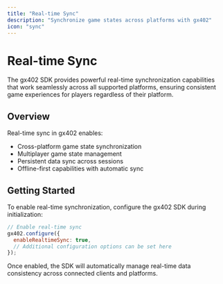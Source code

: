 ```yaml
---
title: "Real-time Sync"
description: "Synchronize game states across platforms with gx402"
icon: "sync"
---
```


# Real-time Sync

The gx402 SDK provides powerful real-time synchronization capabilities that work seamlessly across all supported platforms, ensuring consistent game experiences for players regardless of their platform.

## Overview

Real-time sync in gx402 enables:
- Cross-platform game state synchronization
- Multiplayer game state management
- Persistent data sync across sessions
- Offline-first capabilities with automatic sync

## Getting Started

To enable real-time synchronization, configure the gx402 SDK during initialization:

```javascript
// Enable real-time sync
gx402.configure({
  enableRealtimeSync: true,
  // Additional configuration options can be set here
});
```

Once enabled, the SDK will automatically manage real-time data consistency across connected clients and platforms.
